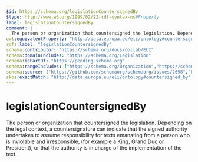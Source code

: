 ```yaml
---
$id: https://schema.org/legislationCountersignedBy
$type: http://www.w3.org/1999/02/22-rdf-syntax-ns#Property
label: legislationCountersignedBy
comment: |
  The person or organization that countersigned the legislation. Depending on the legal context, a countersignature can indicate that the signed authority undertakes to assume responsibility for texts emanating from a person who is inviolable and irresponsible, (for example a King, Grand Duc or President), or that the authority is in charge of the implementation of the text.
owl:equivalentProperty: "http://data.europa.eu/eli/ontology#countersigned_by"
rdfs:label: "legislationCountersignedBy"
schema:contributor: "https://schema.org/docs/collab/ELI"
schema:domainIncludes: "https://schema.org/Legislation"
schema:isPartOf: "https://pending.schema.org"
schema:rangeIncludes: ["https://schema.org/Organization","https://schema.org/Person"]
schema:source: ["https://github.com/schemaorg/schemaorg/issues/2698","https://op.europa.eu/en/web/eu-vocabularies/model/-/resource/dataset/eli"]
skos:exactMatch: "http://data.europa.eu/eli/ontology#countersigned_by"
---
```


# legislationCountersignedBy

The person or organization that countersigned the legislation. Depending on the legal context, a countersignature can indicate that the signed authority undertakes to assume responsibility for texts emanating from a person who is inviolable and irresponsible, (for example a King, Grand Duc or President), or that the authority is in charge of the implementation of the text.

